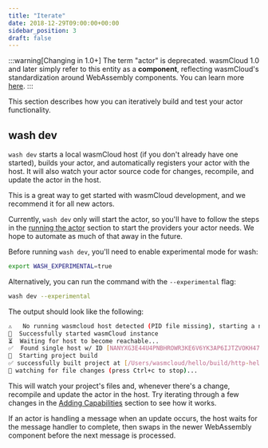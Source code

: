 ```yaml
---
title: "Iterate"
date: 2018-12-29T09:00:00+00:00
sidebar_position: 3
draft: false
---
```


:::warning[Changing in 1.0+]
The term "actor" is deprecated. wasmCloud 1.0 and later simply refer to this entity as a **component**, reflecting wasmCloud's standardization around WebAssembly components. You can learn more [here](/docs/1.0/concepts/components).
:::

This section describes how you can iteratively build and test your actor functionality.

## wash dev

`wash dev` starts a local wasmCloud host (if you don't already have one started), builds your actor,
and automatically registers your actor with the host. It will also watch your actor source code for
changes, recompile, and update the actor in the host.

This is a great way to get started with wasmCloud development, and we recommend it for all new
actors.

Currently, `wash dev` only will start the actor, so you'll have to follow the steps in the [running
the actor](./run) section to start the providers your actor needs. We hope to automate as much of
that away in the future.

Before running `wash dev`, you'll need to enable experimental mode for wash:

```bash
export WASH_EXPERIMENTAL=true
```

Alternatively, you can run the command with the `--experimental` flag:

```bash
wash dev --experimental
```

The output should look like the following:
```bash
⚠️   No running wasmcloud host detected (PID file missing), starting a new host...
🔧  Successfully started wasmCloud instance
⏳  Waiting for host to become reachable...
✅  Found single host w/ ID [NANYXG3E44U4PNBHROWR3KE6V6YK3AP6IJTZVOKH47MGHQJM7ICHG6HK]
🚧  Starting project build
✅ successfully built project at [/Users/wasmcloud/hello/build/http-hello-world_s.wasm]
👀 watching for file changes (press Ctrl+c to stop)...
```

This will watch your project's files and, whenever there's a change, recompile and update the actor in the host. Try iterating through a few changes in the [Adding Capabilities](/docs/tour/adding-capabilities) section to see how it works.

If an actor is handling a message when an update occurs, the host waits for the message handler to complete, then swaps in the newer WebAssembly component before the next message is processed.

